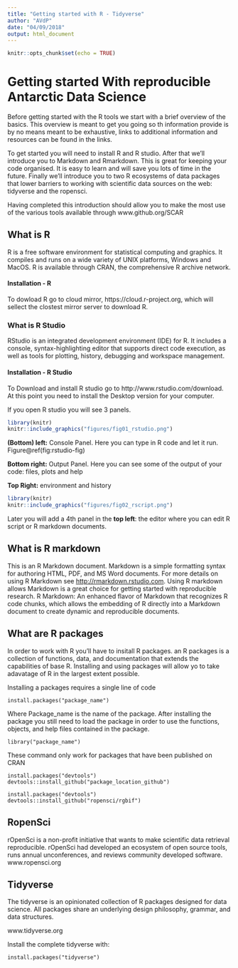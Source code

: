 ```yaml
---
title: "Getting started with R - Tidyverse"
author: "AVdP"
date: "04/09/2018"
output: html_document
---
```


```r
knitr::opts_chunk$set(echo = TRUE)
```



# Getting started With reproducible Antarctic Data Science {#intro}
Before getting started  with the R tools we start with a brief overview of the basics.
This overview is meant to get you going so th information provide is by no means meant to be exhaustive, links to additional information and resources can be found in the links.

To get started you will need to install R and R studio. 
After that we'll introduce you to Markdown and Rmarkdown. This is great for keeping your code organised. It is easy to learn and will save you lots of time in the future.
Finally we'll introduce you to two R ecosystems of data packages that lower barriers to working with scientific data sources on the web: tidyverse and the ropensci.

Having completed this introduction should allow you to make the most use of the various tools available through www.github.org/SCAR

## What is R
R is a free software environment for statistical computing and graphics. It compiles and runs on a wide variety of UNIX platforms, Windows and MacOS. R is available through CRAN, the comprehensive R archive network.

#### Installation - R
To dowload R go to cloud mirror, https://cloud.r-project.org, which will sellect the clostest mirror server to download R.

### What is R Studio
RStudio is an integrated development environment (IDE) for R. It includes a console, syntax-highlighting editor that supports direct code execution, as well as tools for plotting, history, debugging and workspace management. 

#### Installation - R Studio
To Download and install R studio go to http://www.rstudio.com/download. At this point you need to install the Desktop version for your computer.

If you open R studio you will see 3 panels. 

```r
library(knitr)
knitr::include_graphics("figures/fig01_rstudio.png")
```

**(Bottom) left:** Console Panel. Here you can type in R code and let it run. Figure\@ref(fig:rstudio-fig)

**Bottom right:** Output Panel. Here you can see some of the output of your code: files, plots and help 

**Top Right:** environment and history

```r
library(knitr)
knitr::include_graphics("figures/fig02_rscript.png")
```

Later you will add a 4th panel in the **top left**: the editor where you can edit R script or R markdown documents.

## What is R markdown

This is an R Markdown document. Markdown is a simple formatting syntax for authoring HTML, PDF, and MS Word documents. For more details on using R Markdown see <http://rmarkdown.rstudio.com>.
Using R markdown allows Markdown is a great choice for getting started with reproducible research. R Markdown: An enhanced flavor of Markdown that recognizes R code chunks, which allows the embedding of R directly into a Markdown document to create dynamic and reproducible documents.

## What are R packages
In order to work with R you'll have to insitall R packages. an R packages is a collection of functions, data, and documentation that extends the capabilities of base R. Installing and using packages will allow yo to take adavatage of R in the largest extent possible.

Installing a packages requires a single line of code

```
install.packages("package_name")
```
Where Package_name is the name of the package.
After installing the package you still need to load the package in order to use the functions, objects, and help files contained in the package. 
```
library("package_name")
```

These command only work for packages that have been published on CRAN
```
install.packages("devtools")
devtools::install_github("package_location_github")
```

```
install.packages("devtools")
devtools::install_github("ropensci/rgbif")
```

## RopenSci
rOpenSci is a non-profit initiative that wants to make scientific data retrieval reproducible. rOpenSci had developed an ecosystem of open source tools, runs annual unconferences, and reviews community developed software.
www.ropensci.org


## Tidyverse

The tidyverse is an opinionated collection of R packages designed for data science. All packages share an underlying design philosophy, grammar, and data structures. 

www.tidyverse.org



Install the complete tidyverse with:

```
install.packages("tidyverse")
```


